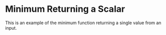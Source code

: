 Minimum Returning a Scalar
===========================

This is an example of the minimum function returning a
single value from an input.



<WorkedExample />
